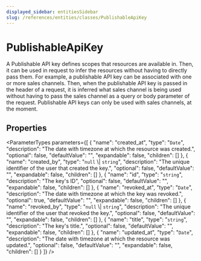 ```yaml
---
displayed_sidebar: entitiesSidebar
slug: /references/entities/classes/PublishableApiKey
---
```



# PublishableApiKey

A Publishable API key defines scopes that resources are available in. Then, it can be used in request to infer the resources without having to directly pass them. For example, a publishable API key can be associated with one or more sales channels. Then, when the publishable API key is passed in the header of a request, it is inferred what sales channel is being used without having to pass the sales channel as a query or body parameter of the request. Publishable API keys can only be used with sales channels, at the moment.

## Properties

<ParameterTypes parameters={[
  {
    "name": "created_at",
    "type": "`Date`",
    "description": "The date with timezone at which the resource was created.",
    "optional": false,
    "defaultValue": "",
    "expandable": false,
    "children": []
  },
  {
    "name": "created_by",
    "type": "`null` \\| `string`",
    "description": "The unique identifier of the user that created the key.",
    "optional": false,
    "defaultValue": "",
    "expandable": false,
    "children": []
  },
  {
    "name": "id",
    "type": "`string`",
    "description": "The key's ID",
    "optional": false,
    "defaultValue": "",
    "expandable": false,
    "children": []
  },
  {
    "name": "revoked_at",
    "type": "`Date`",
    "description": "The date with timezone at which the key was revoked.",
    "optional": true,
    "defaultValue": "",
    "expandable": false,
    "children": []
  },
  {
    "name": "revoked_by",
    "type": "`null` \\| `string`",
    "description": "The unique identifier of the user that revoked the key.",
    "optional": false,
    "defaultValue": "",
    "expandable": false,
    "children": []
  },
  {
    "name": "title",
    "type": "`string`",
    "description": "The key's title.",
    "optional": false,
    "defaultValue": "",
    "expandable": false,
    "children": []
  },
  {
    "name": "updated_at",
    "type": "`Date`",
    "description": "The date with timezone at which the resource was updated.",
    "optional": false,
    "defaultValue": "",
    "expandable": false,
    "children": []
  }
]} />
